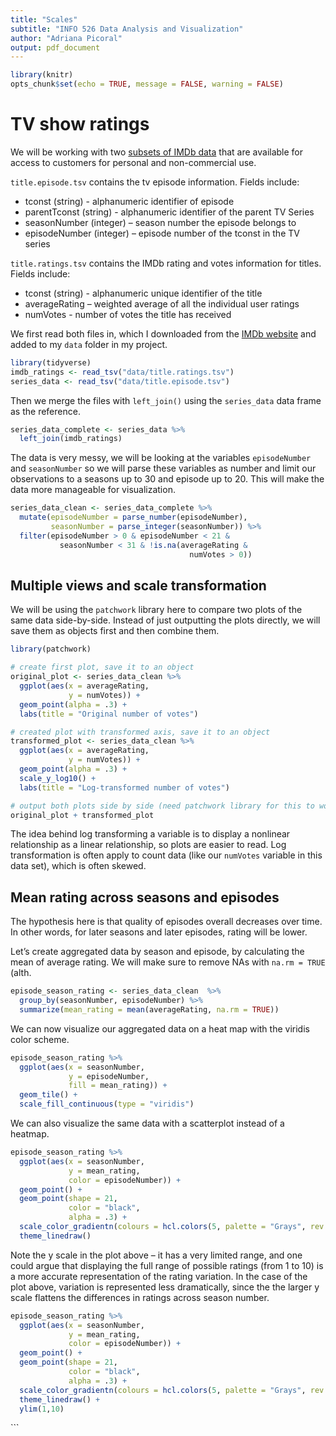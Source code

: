 ```yaml
---
title: "Scales"
subtitle: "INFO 526 Data Analysis and Visualization"
author: "Adriana Picoral"
output: pdf_document
---
```


```r
library(knitr)
opts_chunk$set(echo = TRUE, message = FALSE, warning = FALSE)
```

# TV show ratings

We will be working with two [subsets of IMDb data](https://www.imdb.com/interfaces/) that are available for access to customers for personal and non-commercial use.

`title.episode.tsv` contains the tv episode information. Fields include:

* tconst (string) - alphanumeric identifier of episode
* parentTconst (string) - alphanumeric identifier of the parent TV Series
* seasonNumber (integer) – season number the episode belongs to
* episodeNumber (integer) – episode number of the tconst in the TV series

`title.ratings.tsv` contains the IMDb rating and votes information for titles. Fields include:

* tconst (string) - alphanumeric unique identifier of the title
* averageRating – weighted average of all the individual user ratings
* numVotes - number of votes the title has received

We first read both files in, which I downloaded from the [IMDb website](https://datasets.imdbws.com/) and added to my `data` folder in my project.

```r
library(tidyverse)
imdb_ratings <- read_tsv("data/title.ratings.tsv")
series_data <- read_tsv("data/title.episode.tsv")
```

Then we merge the files with `left_join()` using the `series_data` data frame as the reference.

```r
series_data_complete <- series_data %>%
  left_join(imdb_ratings)
```

The data is very messy, we will be looking at the variables `episodeNumber` and `seasonNumber` so we will parse these variables as number and limit our observations to a seasons up to 30 and episode up to 20. This will make the data more manageable for visualization.

```r
series_data_clean <- series_data_complete %>%
  mutate(episodeNumber = parse_number(episodeNumber),
         seasonNumber = parse_integer(seasonNumber)) %>%
  filter(episodeNumber > 0 & episodeNumber < 21 &
           seasonNumber < 31 & !is.na(averageRating &
                                        numVotes > 0))
```

## Multiple views and scale transformation

We will be using the `patchwork` library here to compare two plots of the same data side-by-side. Instead of just outputting the plots directly, we will save them as objects first and then combine them.

```r
library(patchwork)

# create first plot, save it to an object
original_plot <- series_data_clean %>%
  ggplot(aes(x = averageRating,
             y = numVotes)) +
  geom_point(alpha = .3) +
  labs(title = "Original number of votes")

# created plot with transformed axis, save it to an object
transformed_plot <- series_data_clean %>%
  ggplot(aes(x = averageRating,
             y = numVotes)) +
  geom_point(alpha = .3) +
  scale_y_log10() +
  labs(title = "Log-transformed number of votes")

# output both plots side by side (need patchwork library for this to work)
original_plot + transformed_plot
```

The idea behind log transforming a variable is to display a nonlinear relationship as a linear relationship, so plots are easier to read. Log transformation is often apply to count data (like our `numVotes` variable in this data set), which is often skewed. 

## Mean rating across seasons and episodes

The hypothesis here is that quality of episodes overall decreases over time. In other words, for later seasons and later episodes, rating will be lower.

Let's create aggregated data by season and episode, by calculating the mean of average rating. We will make sure to remove NAs with `na.rm = TRUE` (alth.

```r
episode_season_rating <- series_data_clean  %>%
  group_by(seasonNumber, episodeNumber) %>%
  summarize(mean_rating = mean(averageRating, na.rm = TRUE))
```

We can now visualize our aggregated data on a heat map with the viridis color scheme.

```r
episode_season_rating %>%
  ggplot(aes(x = seasonNumber,
             y = episodeNumber,
             fill = mean_rating)) +
  geom_tile() +
  scale_fill_continuous(type = "viridis") 
```

We can also visualize the same data with a scatterplot instead of a heatmap.

```r
episode_season_rating %>%
  ggplot(aes(x = seasonNumber,
             y = mean_rating,
             color = episodeNumber)) +
  geom_point() +
  geom_point(shape = 21,
             color = "black",
             alpha = .3) +
  scale_color_gradientn(colours = hcl.colors(5, palette = "Grays", rev = TRUE)) +
  theme_linedraw() 
```

Note the y scale in the plot above -- it has a very limited range, and one could argue that displaying the full range of possible ratings (from 1 to 10) is a more accurate representation of the rating variation. In the case of the plot above, variation is represented less dramatically, since the the larger y scale flattens the differences in ratings across season number.

```r
episode_season_rating %>%
  ggplot(aes(x = seasonNumber,
             y = mean_rating,
             color = episodeNumber)) +
  geom_point() +
  geom_point(shape = 21,
             color = "black",
             alpha = .3) +
  scale_color_gradientn(colours = hcl.colors(5, palette = "Grays", rev = TRUE)) +
  theme_linedraw() +
  ylim(1,10)
```
```


